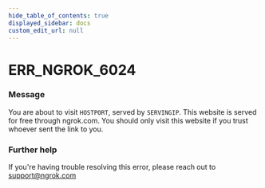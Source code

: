 ```yaml
---
hide_table_of_contents: true
displayed_sidebar: docs
custom_edit_url: null
---
```



# ERR_NGROK_6024

### Message
You are about to visit `HOSTPORT`, served by `SERVINGIP`. This website is served for free through ngrok.com. You should only visit this website if you trust whoever sent the link to you.

### Further help
If you're having trouble resolving this error, please reach out to [support@ngrok.com](mailto:support@ngrok.com?subject=Help%20with%20ERR_NGROK_6024)


<ErrorDetails error='err_ngrok_6024' />
